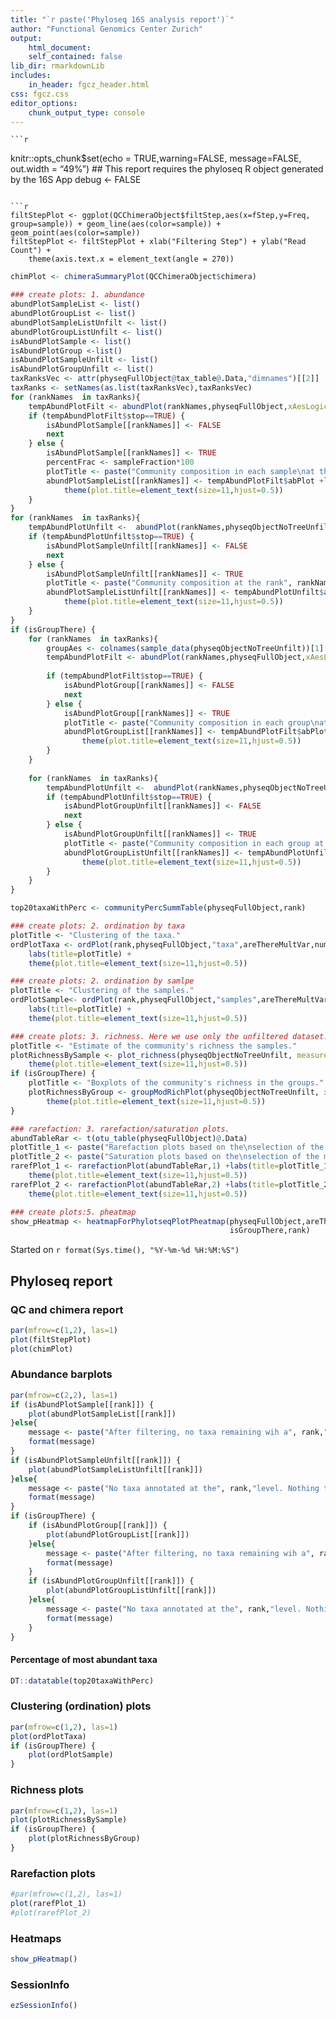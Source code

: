 ```yaml
---
title: "`r paste('Phyloseq 16S analysis report')`"
author: "Functional Genomics Center Zurich"
output: 
    html_document:
    self_contained: false
lib_dir: rmarkdownLib
includes:
    in_header: fgcz_header.html
css: fgcz.css
editor_options: 
    chunk_output_type: console
---
```


    
    ```r
knitr::opts_chunk$set(echo = TRUE,warning=FALSE, message=FALSE, out.width = "49%")
## This report requires the phyloseq  R object generated by the 16S App
debug <- FALSE
```

```r
filtStepPlot <- ggplot(QCChimeraObject$filtStep,aes(x=fStep,y=Freq, group=sample)) + geom_line(aes(color=sample)) + geom_point(aes(color=sample)) 
filtStepPlot <- filtStepPlot + xlab("Filtering Step") + ylab("Read Count") +
    theme(axis.text.x = element_text(angle = 270))
```

```r
chimPlot <- chimeraSummaryPlot(QCChimeraObject$chimera)
```


```r
### create plots: 1. abundance
abundPlotSampleList <- list()
abundPlotGroupList <- list()
abundPlotSampleListUnfilt <- list()
abundPlotGroupListUnfilt <- list()
isAbundPlotSample <- list()
isAbundPlotGroup <-list()
isAbundPlotSampleUnfilt <- list()
isAbundPlotGroupUnfilt <- list()
taxRanksVec <- attr(physeqFullObject@tax_table@.Data,"dimnames")[[2]]
taxRanks <- setNames(as.list(taxRanksVec),taxRanksVec)
for (rankNames  in taxRanks){
    tempAbundPlotFilt <- abundPlot(rankNames,physeqFullObject,xAesLogic="S",numTopRanks,group)
    if (tempAbundPlotFilt$stop==TRUE) {
        isAbundPlotSample[[rankNames]] <- FALSE
        next
    } else {
        isAbundPlotSample[[rankNames]] <- TRUE
        percentFrac <- sampleFraction*100
        plotTitle <- paste("Community composition in each sample\nat the rank", rankNames, "for the filtered dataset. Only taxa observed at least",rawCount, "\ntimes in at least", percentFrac,"% of the samples are kept.")
        abundPlotSampleList[[rankNames]] <- tempAbundPlotFilt$abPlot +labs(title=plotTitle) + 
            theme(plot.title=element_text(size=11,hjust=0.5))
    }
}
for (rankNames  in taxRanks){
    tempAbundPlotUnfilt <-  abundPlot(rankNames,physeqObjectNoTreeUnfilt,xAesLogic="S",numTopRanks,group)
    if (tempAbundPlotUnfilt$stop==TRUE) {
        isAbundPlotSampleUnfilt[[rankNames]] <- FALSE
        next
    } else {
        isAbundPlotSampleUnfilt[[rankNames]] <- TRUE
        plotTitle <- paste("Community composition at the rank", rankNames, "\nfor the unfiltered dataset.")
        abundPlotSampleListUnfilt[[rankNames]] <- tempAbundPlotUnfilt$abPlot+labs(title=plotTitle) + 
            theme(plot.title=element_text(size=11,hjust=0.5))
    }
}
if (isGroupThere) {
    for (rankNames  in taxRanks){
        groupAes <- colnames(sample_data(physeqObjectNoTreeUnfilt))[1]
        tempAbundPlotFilt <- abundPlot(rankNames,physeqFullObject,xAesLogic="G",numTopRanks,group)
        
        if (tempAbundPlotFilt$stop==TRUE) {
            isAbundPlotGroup[[rankNames]] <- FALSE
            next
        } else {
            isAbundPlotGroup[[rankNames]] <- TRUE
            plotTitle <- paste("Community composition in each group\nat the rank", rankNames, "for the filtered dataset. Only taxa observed at least",rawCount, "\ntimes in at least", percentFrac,"% of the samples are kept.")
            abundPlotGroupList[[rankNames]] <- tempAbundPlotFilt$abPlot +labs(title=plotTitle) + 
                theme(plot.title=element_text(size=11,hjust=0.5))
        }
    }
    
    for (rankNames  in taxRanks){
        tempAbundPlotUnfilt <-  abundPlot(rankNames,physeqObjectNoTreeUnfilt,xAesLogic="G",numTopRanks,group)
        if (tempAbundPlotUnfilt$stop==TRUE) {
            isAbundPlotGroupUnfilt[[rankNames]] <- FALSE 
            next
        } else {
            isAbundPlotGroupUnfilt[[rankNames]] <- TRUE
            plotTitle <- paste("Community composition in each group at the rank", rankNames, "\nfor the unfiltered dataset.")
            abundPlotGroupListUnfilt[[rankNames]] <- tempAbundPlotUnfilt$abPlot +labs(title=plotTitle) + 
                theme(plot.title=element_text(size=11,hjust=0.5))
        }
    }
}
```

```r
top20taxaWithPerc <- communityPercSummTable(physeqFullObject,rank)
```

```r
### create plots: 2. ordination by taxa
plotTitle <- "Clustering of the taxa."
ordPlotTaxa <- ordPlot(rank,physeqFullObject,"taxa",areThereMultVar,numTopRanks,isGroupThere)+
    labs(title=plotTitle) + 
    theme(plot.title=element_text(size=11,hjust=0.5))
```

```r
### create plots: 2. ordination by samlpe
plotTitle <- "Clustering of the samples."
ordPlotSample<- ordPlot(rank,physeqFullObject,"samples",areThereMultVar,numTopRanks,isGroupThere)+
    labs(title=plotTitle) + 
    theme(plot.title=element_text(size=11,hjust=0.5))
```

```r
### create plots: 3. richness. Here we use only the unfiltered dataset.
plotTitle <- "Estimate of the community's richness the samples."
plotRichnessBySample <- plot_richness(physeqObjectNoTreeUnfilt, measures=c("Shannon")) +labs(title=plotTitle) + 
    theme(plot.title=element_text(size=11,hjust=0.5))
if (isGroupThere) {
    plotTitle <- "Boxplots of the community's richness in the groups."
    plotRichnessByGroup <- groupModRichPlot(physeqObjectNoTreeUnfilt, x=group,measures=c("Shannon"))+labs(title=plotTitle) + 
        theme(plot.title=element_text(size=11,hjust=0.5))
}
```

```r
### rarefaction: 3. rarefaction/saturation plots.
abundTableRar <- t(otu_table(physeqFullObject)@.Data)
plotTitle_1 <- paste("Rarefaction plots based on the\nselection of the most abundant", numTopRanks, "ranks")
plotTitle_2 <- paste("Saturation plots based on the\nselection of the most abundant", numTopRanks, "ranks")
rarefPlot_1 <- rarefactionPlot(abundTableRar,1) +labs(title=plotTitle_1) + 
    theme(plot.title=element_text(size=11,hjust=0.5))
rarefPlot_2 <- rarefactionPlot(abundTableRar,2) +labs(title=plotTitle_2) + 
    theme(plot.title=element_text(size=11,hjust=0.5))
```

```r
### create plots:5. pheatmap
show_pHeatmap <- heatmapForPhylotseqPlotPheatmap(physeqFullObject,areThereMultVar,
                                                 isGroupThere,rank)
```

Started on `r format(Sys.time(), "%Y-%m-%d %H:%M:%S")`

## Phyloseq report {.tabset}
### QC and chimera report
```r
par(mfrow=c(1,2), las=1)
plot(filtStepPlot)
plot(chimPlot)
```

### Abundance barplots
```r
par(mfrow=c(2,2), las=1)
if (isAbundPlotSample[[rank]]) {
    plot(abundPlotSampleList[[rank]])
}else{
    message <- paste("After filtering, no taxa remaining wih a", rank,"annotaton. Nothing to show.")
    format(message)
}
if (isAbundPlotSampleUnfilt[[rank]]) {
    plot(abundPlotSampleListUnfilt[[rank]])
}else{
    message <- paste("No taxa annotated at the", rank,"level. Nothing to show.")
    format(message)
}
if (isGroupThere) {
    if (isAbundPlotGroup[[rank]]) {
        plot(abundPlotGroupList[[rank]])
    }else{
        message <- paste("After filtering, no taxa remaining wih a", rank,"annotaton. Nothing to show.")
        format(message)  
    }
    if (isAbundPlotGroupUnfilt[[rank]]) {
        plot(abundPlotGroupListUnfilt[[rank]])
    }else{
        message <- paste("No taxa annotated at the", rank,"level. Nothing to show.")
        format(message)
    }
}
```

#### Percentage of most abundant taxa
```r
DT::datatable(top20taxaWithPerc)
```

### Clustering (ordination) plots
```r
par(mfrow=c(1,2), las=1)
plot(ordPlotTaxa)
if (isGroupThere) {
    plot(ordPlotSample)
}
```

### Richness plots
```r
par(mfrow=c(1,2), las=1)
plot(plotRichnessBySample)
if (isGroupThere) {
    plot(plotRichnessByGroup)
}
```

### Rarefaction plots
```r
#par(mfrow=c(1,2), las=1)
plot(rarefPlot_1)
#plot(rarefPlot_2)
```

### Heatmaps
```r
show_pHeatmap()
```

### SessionInfo
```r
ezSessionInfo()
```